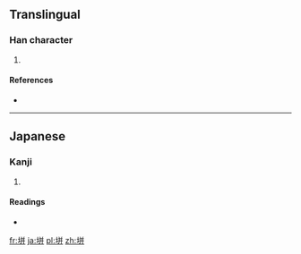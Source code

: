 ==Translingual==

===Han character===
{{Han char|rn=32|rad=土|as=06|sn=9|four=|canj=土廿廿 (GTT)|ids=⿰[[土]][[并]]}}

# {{defn|Han|sort=土06}}

====References====
* {{Han ref|kx=0228.291|dkj=05086|hdz=10442.011|uh=57AA|ud=22442}}

----

==Japanese==

===Kanji===
{{ja-kanji|grade=|rs=土06}}

# {{defn|lang=ja|sort=土06}}

====Readings====
* {{ja-readings|on=|kun=[[は]] (ha)}}

[[fr:垪]]
[[ja:垪]]
[[pl:垪]]
[[zh:垪]]